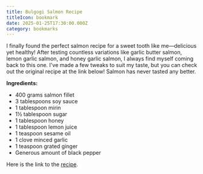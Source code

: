 ```yaml
---
title: Bulgogi Salmon Recipe
titleIcon: bookmark
date: 2025-01-25T17:30:00.000Z
category: bookmarks
---
```


I finally found the perfect salmon recipe for a sweet tooth like me—delicious yet healthy! After testing countless variations like garlic butter salmon, lemon garlic salmon, and honey garlic salmon, I always find myself coming back to this one. I've made a few tweaks to suit my taste, but you can check out the original recipe at the link below! Salmon has never tasted any better. 

**Ingredients:**

* 400 grams salmon fillet
* 3 tablespoons soy sauce
* 1 tablespoon mirin
* 1½ tablespoon sugar
* 1 tablespoon honey
* 1 tablespoon lemon juice
* 1 teaspoon sesame oil
* 1 clove minced garlic
* 1 teaspoon grated ginger
* Generous amount of black pepper

Here is the link to the [recipe](https://www.koreanbapsang.com/salmon-bulgogi/).
